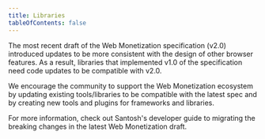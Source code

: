 ```yaml
---
title: Libraries
tableOfContents: false
---
```



The most recent draft of the <LinkOut href="https://webmonetization.org/specification/">Web Monetization specification (v2.0)</LinkOut> introduced updates to be more consistent with the design of other browser features. As a result, libraries that implemented v1.0 of the specification need code updates to be compatible with v2.0.

We encourage the community to support the Web Monetization ecosystem by updating existing tools/libraries to be compatible with the latest spec and by creating new tools and plugins for frameworks and libraries. 

For more information, check out Santosh's <LinkOut href="https://community.interledger.org/devcer/developer-guide-to-migrating-the-breaking-changes-in-the-latest-web-monetization-draft-cj2">developer guide</LinkOut> to migrating the breaking changes in the latest Web Monetization draft.

<Libraries plugins={data.plugins} />
